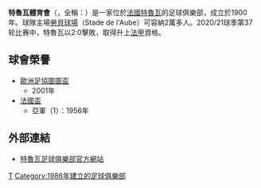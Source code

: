 {{noteTA
|G1=足球
|G2=法甲
|1=zh-hans:洛里昂;zh-hk:羅連安特;zh-tw:洛里昂;
|2=zh-hans:特鲁瓦;zh-hk:托耶;
}}
{{Football club infobox
| clubname   = 特魯瓦<br /> Troyes AC
| image      = [[File:特魯瓦足球俱樂部logo.png|180px]]
| fullname   = Espérance Sportive Troyes<br> Aube Champagne
| nickname   = Troyes
| founded    = {{Start date and age|df=yes|1986}}
| ground     = [[勞貝球場|勞貝球場]]<br>（{{lang|fr|Stade de l'Aube}}）
| capacity   = 20,400
| city       = [[特魯瓦|特魯瓦]]
| chairman   = Daniel Masoni
| manager    = 洛朗·巴特萊斯
| owner      = [[城市足球集團|城市足球集團]]
| league     = [[法國足球甲級聯賽|法國足球甲級聯賽]]
| season     = [[2021年至2022年法國足球甲級聯賽|2021–22]]
| position   = 法甲，第 15 位
| website    = http://www.estac.fr/
| pattern_la1 =_estroyesac1617h
| pattern_b1  =_estroyesac1617h
| pattern_ra1 =_estroyesac1617h
| pattern_sh1 =_troyes1516h
| pattern_so1 =_troyes1516h
| leftarm1    =
| body1       =
| rightarm1   =
| shorts1     =
| socks1      =
<!--maillot extérieur-->
| pattern_la2   =_estroyesac1617a
|pattern_b2     =_estroyesac1617a
|pattern_ra2    =_estroyesac1617a
|pattern_sh2    =_troyes1516a
|pattern_so2    =_troyes1516a
|leftarm2       =
|body2          =
|rightarm2      =
|shorts2        =
|socks2         =
<!--troisième maillot-->
|pattern_la3    =_estroyesac1617t
|pattern_b3     =_estroyesac1617t
|pattern_ra3    =_estroyesac1617t
|pattern_sh3    =_troyes1516t
|pattern_so3    =_troyes1516t
|leftarm3       =
|body3          =
|rightarm3      =
|shorts3        =
|socks3         =
}}
'''特魯瓦體育會'''（{{lang-fr|Troyes AC}}，全稱：{{lang|fr|Espérance Sportive Troyes Aube Champagne}}）是一家位於[[法國|法國]][[特魯瓦|特魯瓦]]的足球俱樂部，成立於1900年。球隊主場[[勞貝球場|勞貝球場]]（Stade de l'Aube）可容納2萬多人。2020/21球季第37轮比赛中，特魯瓦以2:0擊敗{{link-fr|敦刻尔克滨海体育联盟|Union sportive du littoral de Dunkerque|鄧寇克}}，取得升上[[法甲|法甲]]資格。

== 球會榮譽 ==
* [[歐洲足協圖圖盃|歐洲足協圖圖盃]]
** 2001年
* [[法國盃|法國盃]]
** 亞軍（1）：1956年

== 外部連結 ==
* [http://www.estac.fr/ 特魯瓦足球俱樂部官方網站] {{Wayback|url=http://www.estac.fr/ |date=20081106152504 }}
{{法國甲組足球聯賽參賽球隊}}
{{特鲁瓦球员名单}}
{{欧洲足联国际托托杯冠军}}
[[Category:法國足球俱樂部|T]]
[[Category:1986年建立的足球俱樂部|Category:1986年建立的足球俱樂部]]
{{足球會小作品}}